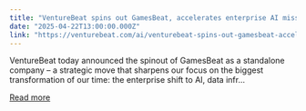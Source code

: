 ```yaml
---
title: "VentureBeat spins out GamesBeat, accelerates enterprise AI mission"
date: "2025-04-22T13:00:00.000Z"
link: "https://venturebeat.com/ai/venturebeat-spins-out-gamesbeat-accelerates-enterprise-ai-mission/"
---
```


VentureBeat today announced the spinout of GamesBeat as a standalone company – a strategic move that sharpens our focus on the biggest transformation of our time: the enterprise shift to AI, data infr...

[Read more](https://venturebeat.com/ai/venturebeat-spins-out-gamesbeat-accelerates-enterprise-ai-mission/)
